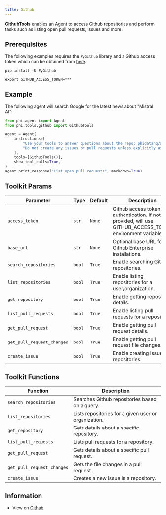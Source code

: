 ```yaml
---
title: Github
---
```


**GithubTools** enables an Agent to access Github repositories and perform tasks such as listing open pull requests, issues and more.

## Prerequisites

The following examples requires the `PyGithub` library and a Github access token which can be obtained from [here](https://github.com/settings/tokens).

```shell
pip install -U PyGithub
```

```shell
export GITHUB_ACCESS_TOKEN=***
```

## Example

The following agent will search Google for the latest news about "Mistral AI":

```python cookbook/tools/github_tools.py
from phi.agent import Agent
from phi.tools.github import GithubTools

agent = Agent(
    instructions=[
        "Use your tools to answer questions about the repo: phidatahq/agno",
        "Do not create any issues or pull requests unless explicitly asked to do so",
    ],
    tools=[GithubTools()],
    show_tool_calls=True,
)
agent.print_response("List open pull requests", markdown=True)
```

## Toolkit Params

| Parameter | Type | Default | Description |
|-----------|------|---------|-------------|
| `access_token` | `str` | `None` | Github access token for authentication. If not provided, will use GITHUB_ACCESS_TOKEN environment variable. |
| `base_url` | `str` | `None` | Optional base URL for Github Enterprise installations. |
| `search_repositories` | `bool` | `True` | Enable searching Github repositories. |
| `list_repositories` | `bool` | `True` | Enable listing repositories for a user/organization. |
| `get_repository` | `bool` | `True` | Enable getting repository details. |
| `list_pull_requests` | `bool` | `True` | Enable listing pull requests for a repository. |
| `get_pull_request` | `bool` | `True` | Enable getting pull request details. |
| `get_pull_request_changes` | `bool` | `True` | Enable getting pull request file changes. |
| `create_issue` | `bool` | `True` | Enable creating issues in repositories. |

## Toolkit Functions

| Function | Description |
|----------|-------------|
| `search_repositories` | Searches Github repositories based on a query. |
| `list_repositories` | Lists repositories for a given user or organization. |
| `get_repository` | Gets details about a specific repository. |
| `list_pull_requests` | Lists pull requests for a repository. |
| `get_pull_request` | Gets details about a specific pull request. |
| `get_pull_request_changes` | Gets the file changes in a pull request. |
| `create_issue` | Creates a new issue in a repository. |

## Information

- View on [Github](https://github.com/phidatahq/agno/blob/main/phi/tools/github.py)
